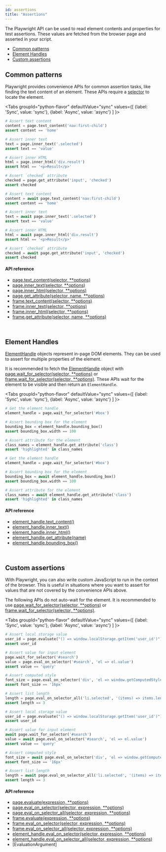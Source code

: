 ```yaml
---
id: assertions
title: "Assertions"
---
```


The Playwright API can be used to read element contents and properties for test assertions. These values are fetched from the browser page and asserted in your script.

- [Common patterns](#common-patterns)
- [Element Handles](#element-handles)
- [Custom assertions](#custom-assertions)

## Common patterns

Playwright provides convenience APIs for common assertion tasks, like finding the text content of an element. These APIs require a [selector](./selectors.mdx) to locate the element.

<Tabs
  groupId="python-flavor"
  defaultValue="sync"
  values={[
    {label: 'Sync', value: 'sync'},
    {label: 'Async', value: 'async'}
  ]
}>
<TabItem value="sync">

```py
# Assert text content
content = page.text_content('nav:first-child')
assert content == 'home'

# Assert inner text
text = page.inner_text('.selected')
assert text == 'value'

# Assert inner HTML
html = page.inner_html('div.result')
assert html == '<p>Result</p>'

# Assert `checked` attribute
checked = page.get_attribute('input', 'checked')
assert checked
```

</TabItem>
<TabItem value="async">

```py
# Assert text content
content = await page.text_content('nav:first-child')
assert content == 'home'

# Assert inner text
text = await page.inner_text('.selected')
assert text == 'value'

# Assert inner HTML
html = await page.inner_html('div.result')
assert html == '<p>Result</p>'

# Assert `checked` attribute
checked = await page.get_attribute('input', 'checked')
assert checked
```

</TabItem>
</Tabs>

#### API reference
- [page.text_content(selector, **options)](./api/class-page.mdx#pagetext_contentselector-options)
- [page.inner_text(selector, **options)](./api/class-page.mdx#pageinner_textselector-options)
- [page.inner_html(selector, **options)](./api/class-page.mdx#pageinner_htmlselector-options)
- [page.get_attribute(selector, name, **options)](./api/class-page.mdx#pageget_attributeselector-name-options)
- [frame.text_content(selector, **options)](./api/class-frame.mdx#frametext_contentselector-options)
- [frame.inner_text(selector, **options)](./api/class-frame.mdx#frameinner_textselector-options)
- [frame.inner_html(selector, **options)](./api/class-frame.mdx#frameinner_htmlselector-options)
- [frame.get_attribute(selector, name, **options)](./api/class-frame.mdx#frameget_attributeselector-name-options)

<br/>

## Element Handles

[ElementHandle] objects represent in-page DOM elements. They can be used to assert for multiple properties of the element.

It is recommended to fetch the [ElementHandle] object with [page.wait_for_selector(selector, **options)](./api/class-page.mdx#pagewait_for_selectorselector-options) or [frame.wait_for_selector(selector, **options)](./api/class-frame.mdx#framewait_for_selectorselector-options). These APIs wait for the element to be visible and then return an `ElementHandle`.

<Tabs
  groupId="python-flavor"
  defaultValue="sync"
  values={[
    {label: 'Sync', value: 'sync'},
    {label: 'Async', value: 'async'}
  ]
}>
<TabItem value="sync">

```py
# Get the element handle
element_handle = page.wait_for_selector('#box')

# Assert bounding box for the element
bounding_box = element_handle.bounding_box()
assert bounding_box.width == 100

# Assert attribute for the element
class_names = element_handle.get_attribute('class')
assert 'highlighted' in class_names
```

</TabItem>
<TabItem value="async">

```py
# Get the element handle
element_handle = page.wait_for_selector('#box')

# Assert bounding box for the element
bounding_box = await element_handle.bounding_box()
assert bounding_box.width == 100

# Assert attribute for the element
class_names = await element_handle.get_attribute('class')
assert 'highlighted' in class_names
```

</TabItem>
</Tabs>

#### API reference
- [element_handle.text_content()](./api/class-elementhandle.mdx#element_handletext_content)
- [element_handle.inner_text()](./api/class-elementhandle.mdx#element_handleinner_text)
- [element_handle.inner_html()](./api/class-elementhandle.mdx#element_handleinner_html)
- [element_handle.get_attribute(name)](./api/class-elementhandle.mdx#element_handleget_attributename)
- [element_handle.bounding_box()](./api/class-elementhandle.mdx#element_handlebounding_box)

<br/>

## Custom assertions

With Playwright, you can also write custom JavaScript to run in the context of the browser. This is useful in situations where you want to assert for values that are not covered by the convenience APIs above.

The following APIs do not auto-wait for the element. It is recommended to use [page.wait_for_selector(selector, **options)](./api/class-page.mdx#pagewait_for_selectorselector-options) or [frame.wait_for_selector(selector, **options)](./api/class-frame.mdx#framewait_for_selectorselector-options).

<Tabs
  groupId="python-flavor"
  defaultValue="sync"
  values={[
    {label: 'Sync', value: 'sync'},
    {label: 'Async', value: 'async'}
  ]
}>
<TabItem value="sync">

```py
# Assert local storage value
user_id = page.evaluate("() => window.localStorage.getItem('user_id')")
assert user_id

# Assert value for input element
page.wait_for_selector('#search')
value = page.eval_on_selector('#search', 'el => el.value')
assert value == 'query'

# Assert computed style
font_size = page.eval_on_selector('div', 'el => window.getComputedStyle(el).fontSize')
assert font_size == '16px'

# Assert list length
length = page.eval_on_selector_all('li.selected', '(items) => items.length')
assert length == 3
```

</TabItem>
<TabItem value="async">

```py
# Assert local storage value
user_id = page.evaluate("() => window.localStorage.getItem('user_id')")
assert user_id

# Assert value for input element
await page.wait_for_selector('#search')
value = await page.eval_on_selector('#search', 'el => el.value')
assert value == 'query'

# Assert computed style
font_size = await page.eval_on_selector('div', 'el => window.getComputedStyle(el).fontSize')
assert font_size == '16px'

# Assert list length
length = await page.eval_on_selector_all('li.selected', '(items) => items.length')
assert length == 3
```

</TabItem>
</Tabs>

#### API reference
- [page.evaluate(expression, **options)](./api/class-page.mdx#pageevaluateexpression-options)
- [page.eval_on_selector(selector, expression, **options)](./api/class-page.mdx#pageeval_on_selectorselector-expression-options)
- [page.eval_on_selector_all(selector, expression, **options)](./api/class-page.mdx#pageeval_on_selector_allselector-expression-options)
- [frame.evaluate(expression, **options)](./api/class-frame.mdx#frameevaluateexpression-options)
- [frame.eval_on_selector(selector, expression, **options)](./api/class-frame.mdx#frameeval_on_selectorselector-expression-options)
- [frame.eval_on_selector_all(selector, expression, **options)](./api/class-frame.mdx#frameeval_on_selector_allselector-expression-options)
- [element_handle.eval_on_selector(selector, expression, **options)](./api/class-elementhandle.mdx#element_handleeval_on_selectorselector-expression-options)
- [element_handle.eval_on_selector_all(selector, expression, **options)](./api/class-elementhandle.mdx#element_handleeval_on_selector_allselector-expression-options)
- [EvaluationArgument]

[Accessibility]: ./api/class-accessibility.mdx "Accessibility"
[Browser]: ./api/class-browser.mdx "Browser"
[BrowserContext]: ./api/class-browsercontext.mdx "BrowserContext"
[BrowserType]: ./api/class-browsertype.mdx "BrowserType"
[CDPSession]: ./api/class-cdpsession.mdx "CDPSession"
[ChromiumBrowserContext]: ./api/class-chromiumbrowsercontext.mdx "ChromiumBrowserContext"
[ConsoleMessage]: ./api/class-consolemessage.mdx "ConsoleMessage"
[Dialog]: ./api/class-dialog.mdx "Dialog"
[Download]: ./api/class-download.mdx "Download"
[ElementHandle]: ./api/class-elementhandle.mdx "ElementHandle"
[FileChooser]: ./api/class-filechooser.mdx "FileChooser"
[Frame]: ./api/class-frame.mdx "Frame"
[JSHandle]: ./api/class-jshandle.mdx "JSHandle"
[Keyboard]: ./api/class-keyboard.mdx "Keyboard"
[Mouse]: ./api/class-mouse.mdx "Mouse"
[Page]: ./api/class-page.mdx "Page"
[Playwright]: ./api/class-playwright.mdx "Playwright"
[Request]: ./api/class-request.mdx "Request"
[Response]: ./api/class-response.mdx "Response"
[Route]: ./api/class-route.mdx "Route"
[Selectors]: ./api/class-selectors.mdx "Selectors"
[TimeoutError]: ./api/class-timeouterror.mdx "TimeoutError"
[Touchscreen]: ./api/class-touchscreen.mdx "Touchscreen"
[Video]: ./api/class-video.mdx "Video"
[WebSocket]: ./api/class-websocket.mdx "WebSocket"
[Worker]: ./api/class-worker.mdx "Worker"
[Element]: https://developer.mozilla.org/en-US/docs/Web/API/element "Element"
[Evaluation Argument]: ./core-concepts.mdx#evaluationargument "Evaluation Argument"
[Promise]: https://developer.mozilla.org/en-US/docs/Web/JavaScript/Reference/Global_Objects/Promise "Promise"
[iterator]: https://developer.mozilla.org/en-US/docs/Web/JavaScript/Reference/Iteration_protocols "Iterator"
[origin]: https://developer.mozilla.org/en-US/docs/Glossary/Origin "Origin"
[selector]: https://developer.mozilla.org/en-US/docs/Web/CSS/CSS_Selectors "selector"
[Serializable]: https://developer.mozilla.org/en-US/docs/Web/JavaScript/Reference/Global_Objects/JSON/stringify#Description "Serializable"
[UIEvent.detail]: https://developer.mozilla.org/en-US/docs/Web/API/UIEvent/detail "UIEvent.detail"
[UnixTime]: https://en.wikipedia.org/wiki/Unix_time "Unix Time"
[xpath]: https://developer.mozilla.org/en-US/docs/Web/XPath "xpath"

[Any]: https://docs.python.org/3/library/typing.html#typing.Any "Any"
[bool]: https://docs.python.org/3/library/stdtypes.html "bool"
[Callable]: https://docs.python.org/3/library/typing.html#typing.Callable "Callable"
[EventContextManager]: https://docs.python.org/3/reference/datamodel.html#context-managers "Event context manager"
[EventEmitter]: https://pyee.readthedocs.io/en/latest/#pyee.BaseEventEmitter "EventEmitter"
[Dict]: https://docs.python.org/3/library/typing.html#typing.Dict "Dict"
[float]: https://docs.python.org/3/library/stdtypes.html#numeric-types-int-float-complex "float"
[int]: https://docs.python.org/3/library/stdtypes.html#numeric-types-int-float-complex "int"
[List]: https://docs.python.org/3/library/typing.html#typing.List "List"
[NoneType]: https://docs.python.org/3/library/constants.html#None "None"
[Pattern]: https://docs.python.org/3/library/re.html "Pattern"
[URL]: https://en.wikipedia.org/wiki/URL "URL"
[pathlib.Path]: https://realpython.com/python-pathlib/ "pathlib.Path"
[str]: https://docs.python.org/3/library/stdtypes.html#text-sequence-type-str "str"
[Union]: https://docs.python.org/3/library/typing.html#typing.Union "Union"